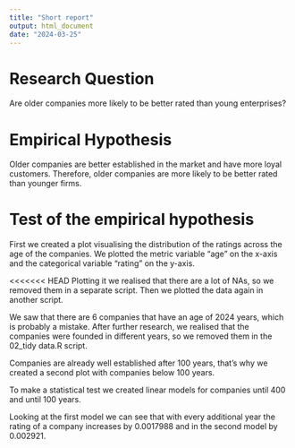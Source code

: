 ```yaml
---
title: "Short report"
output: html_document
date: "2024-03-25"
---
```


# Research Question

Are older companies more likely to be better rated than young enterprises?

# Empirical Hypothesis

Older companies are better established in the market and have more loyal customers. Therefore, older companies are more likely to be better rated than younger firms.

# Test of the empirical hypothesis

First we created a plot visualising the distribution of the ratings across the age of the companies.
We plotted the metric variable "age" on the x-axis and the categorical variable "rating" on the y-axis.

<<<<<<< HEAD
Plotting it we realised that there are a lot of NAs, so we removed them in a separate script. Then we plotted the data again in another script.

We saw that there are 6 companies that have an age of 2024 years, which is probably a mistake. After further research, we realised that the companies were founded in different years, so we removed them in the 02_tidy data.R script.

Companies are already well established after 100 years, that's why we created a second plot with companies below 100 years. 

To make a statistical test we created linear models for companies until 400 and until 100 years.

Looking at the first model we can see that with every additional year the rating of a company increases by 0.0017988 and in the second model by 0.002921.
